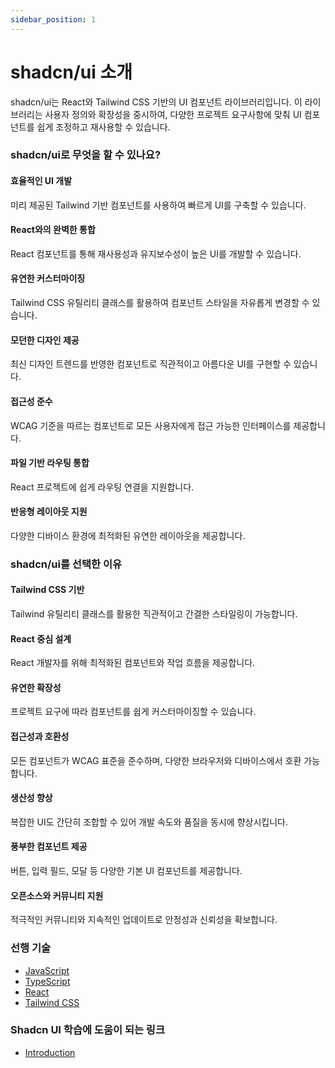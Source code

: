 ```yaml
---
sidebar_position: 1
---
```


# shadcn/ui 소개

shadcn/ui는 React와 Tailwind CSS 기반의 UI 컴포넌트 라이브러리입니다. 이 라이브러리는 사용자 정의와 확장성을 중시하여, 다양한 프로젝트 요구사항에 맞춰 UI 컴포넌트를 쉽게 조정하고 재사용할 수 있습니다.

### shadcn/ui로 무엇을 할 수 있나요?

#### 효율적인 UI 개발

미리 제공된 Tailwind 기반 컴포넌트를 사용하여 빠르게 UI를 구축할 수 있습니다.

#### React와의 완벽한 통합

React 컴포넌트를 통해 재사용성과 유지보수성이 높은 UI를 개발할 수 있습니다.

#### 유연한 커스터마이징

Tailwind CSS 유틸리티 클래스를 활용하여 컴포넌트 스타일을 자유롭게 변경할 수 있습니다.

#### 모던한 디자인 제공

최신 디자인 트렌드를 반영한 컴포넌트로 직관적이고 아름다운 UI를 구현할 수 있습니다.

#### 접근성 준수

WCAG 기준을 따르는 컴포넌트로 모든 사용자에게 접근 가능한 인터페이스를 제공합니다.

#### 파일 기반 라우팅 통합

React 프로젝트에 쉽게 라우팅 연결을 지원합니다.

#### 반응형 레이아웃 지원

다양한 디바이스 환경에 최적화된 유연한 레이아웃을 제공합니다.

### shadcn/ui를 선택한 이유

#### Tailwind CSS 기반

Tailwind 유틸리티 클래스를 활용한 직관적이고 간결한 스타일링이 가능합니다.

#### React 중심 설계

React 개발자를 위해 최적화된 컴포넌트와 작업 흐름을 제공합니다.

#### 유연한 확장성

프로젝트 요구에 따라 컴포넌트를 쉽게 커스터마이징할 수 있습니다.

#### 접근성과 호환성

모든 컴포넌트가 WCAG 표준을 준수하며, 다양한 브라우저와 디바이스에서 호환 가능합니다.

#### 생산성 향상

복잡한 UI도 간단히 조합할 수 있어 개발 속도와 품질을 동시에 향상시킵니다.

#### 풍부한 컴포넌트 제공

버튼, 입력 필드, 모달 등 다양한 기본 UI 컴포넌트를 제공합니다.

#### 오픈소스와 커뮤니티 지원

적극적인 커뮤니티와 지속적인 업데이트로 안정성과 신뢰성을 확보합니다.

### 선행 기술

- [JavaScript](./../javascript/intro)
- [TypeScript](./../typescript/intro)
- [React](./../react/intro)
- [Tailwind CSS](./../tailwind-css/intro)

### Shadcn UI 학습에 도움이 되는 링크

- [Introduction](https://ui.shadcn.com/docs)
